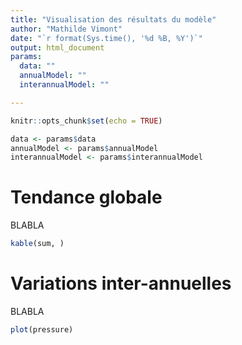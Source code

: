 ```yaml
---
title: "Visualisation des résultats du modèle"
author: "Mathilde Vimont"
date: "`r format(Sys.time(), '%d %B, %Y')`"
output: html_document
params:
  data: ""
  annualModel: ""
  interannualModel: ""

---
```


```r
knitr::opts_chunk$set(echo = TRUE)

data <- params$data
annualModel <- params$annualModel
interannualModel <- params$interannualModel

```

# Tendance globale

BLABLA

```r

kable(sum, )
```

# Variations inter-annuelles

BLABLA

```r
plot(pressure)
```

